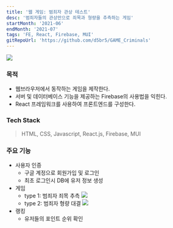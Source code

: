 ```yaml
---
title: '웹 게임: 범죄자 관상 테스트'
desc: '범죄자들의 관상만으로 죄목과 형량을 추측하는 게임'
startMonth: '2021-06'
endMonth: '2021-07'
tags: 'FE, React, Firebase, MUI'
gitRepoUrl: 'https://github.com/d5br5/GAME_Criminals'
---
```


![](https://user-images.githubusercontent.com/40906871/144459871-289ae68f-4900-4c96-b237-9f9ee5737398.png)

### 목적
- 웹브라우저에서 동작하는 게임을 제작한다.
- 서버 및 데이터베이스 기능을 제공하는 Firebase의 사용법을 익힌다. 
- React 프레임워크를 사용하여 프론트엔드를 구성한다.

### Tech Stack

> HTML, CSS, Javascript, React.js, Firebase, MUI

### 주요 기능

- 사용자 인증
  - 구글 계정으로 회원가입 및 로그인
  - 최초 로그인시 DB에 유저 정보 생성
- 게임
  - type 1: 범죄자 죄목 추측
  ![](https://user-images.githubusercontent.com/40906871/144459956-016f1f13-c28f-45bb-804f-01c2fc4425a2.png)
  - type 2: 범죄자 형량 대결
  ![](https://user-images.githubusercontent.com/40906871/144460081-b6239ecc-e3ea-4cfb-abf1-3175573dfb70.png)
- 랭킹
  - 유저들의 포인트 순위 확인